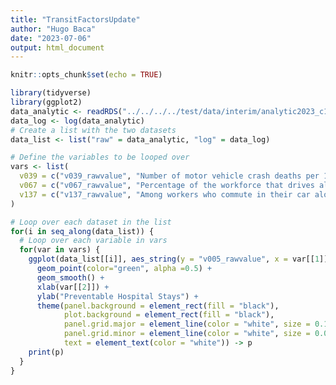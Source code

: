 ```yaml
---
title: "TransitFactorsUpdate"
author: "Hugo Baca"
date: "2023-07-06"
output: html_document
---
```


```r
knitr::opts_chunk$set(echo = TRUE)
```

```r
library(tidyverse)
library(ggplot2)
data_analytic <- readRDS("../../../../test/data/interim/analytic2023_c1.rds")
data_log <- log(data_analytic)
# Create a list with the two datasets
data_list <- list("raw" = data_analytic, "log" = data_log)

# Define the variables to be looped over
vars <- list(
  v039 = c("v039_rawvalue", "Number of motor vehicle crash deaths per 100,000 population."),
  v067 = c("v067_rawvalue", "Percentage of the workforce that drives alone to work."),
  v137 = c("v137_rawvalue", "Among workers who commute in their car alone, the percentage that commute more than 30 minutes.")
)

# Loop over each dataset in the list
for(i in seq_along(data_list)) {
  # Loop over each variable in vars
  for(var in vars) {
    ggplot(data_list[[i]], aes_string(y = "v005_rawvalue", x = var[[1]])) +
      geom_point(color="green", alpha =0.5) +
      geom_smooth() +
      xlab(var[[2]]) +
      ylab("Preventable Hospital Stays") +
      theme(panel.background = element_rect(fill = "black"),
            plot.background = element_rect(fill = "black"),
            panel.grid.major = element_line(color = "white", size = 0.1),
            panel.grid.minor = element_line(color = "white", size = 0.05),
            text = element_text(color = "white")) -> p
    print(p)
  }
}
```

